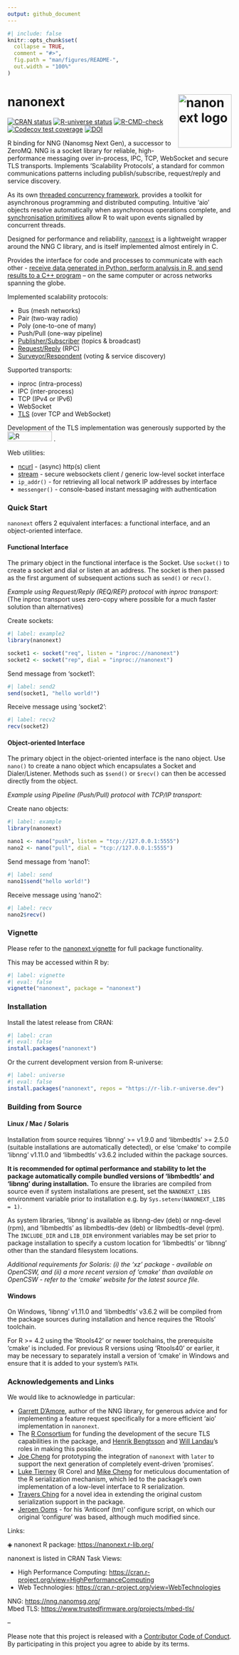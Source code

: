 ```yaml
---
output: github_document
---
```


<!-- README.md is generated from README.Rmd. Please edit that file -->

```r
#| include: false
knitr::opts_chunk$set(
  collapse = TRUE,
  comment = "#>",
  fig.path = "man/figures/README-",
  out.width = "100%"
)
```

# nanonext <a href="https://nanonext.r-lib.org/" alt="nanonext"><img src="man/figures/logo.png" alt="nanonext logo" align="right" width="120" /></a>

<!-- badges: start -->
[![CRAN status](https://www.r-pkg.org/badges/version/nanonext)](https://CRAN.R-project.org/package=nanonext)
[![R-universe status](https://r-lib.r-universe.dev/badges/nanonext?color=3f72af)](https://r-lib.r-universe.dev/nanonext)
[![R-CMD-check](https://github.com/r-lib/nanonext/actions/workflows/R-CMD-check.yaml/badge.svg)](https://github.com/r-lib/nanonext/actions/workflows/R-CMD-check.yaml)
[![Codecov test coverage](https://codecov.io/gh/r-lib/nanonext/graph/badge.svg)](https://app.codecov.io/gh/r-lib/nanonext)
[![DOI](https://zenodo.org/badge/451104675.svg)](https://zenodo.org/badge/latestdoi/451104675)
<!-- badges: end -->

R binding for NNG (Nanomsg Next Gen), a successor to ZeroMQ. NNG is a socket library for reliable, high-performance messaging over in-process, IPC, TCP, WebSocket and secure TLS transports. Implements 'Scalability Protocols', a standard for common communications patterns including publish/subscribe, request/reply and service discovery.

As its own [threaded concurrency framework](https://nanonext.r-lib.org/articles/nanonext.html#async-and-concurrency), provides a toolkit for asynchronous programming and distributed computing. Intuitive 'aio' objects resolve automatically when asynchronous operations complete, and [synchronisation primitives](https://nanonext.r-lib.org/articles/nanonext.html#synchronisation-primitives) allow R to wait upon events signalled by concurrent threads.

Designed for performance and reliability, [`nanonext`](https://doi.org/10.5281/zenodo.7903429) is a lightweight wrapper around the NNG C library, and is itself implemented almost entirely in C.

Provides the interface for code and processes to communicate with each other - [receive data generated in Python, perform analysis in R, and send results to a C++ program](https://nanonext.r-lib.org/articles/nanonext.html#cross-language-exchange) – on the same computer or across networks spanning the globe.

Implemented scalability protocols:

- Bus (mesh networks)
- Pair (two-way radio)
- Poly (one-to-one of many)
- Push/Pull (one-way pipeline)
- [Publisher/Subscriber](https://nanonext.r-lib.org/articles/nanonext.html#publisher-subscriber-model) (topics & broadcast)
- [Request/Reply](https://nanonext.r-lib.org/articles/nanonext.html#rpc-and-distributed-computing) (RPC)
- [Surveyor/Respondent](https://nanonext.r-lib.org/articles/nanonext.html#surveyor-respondent-model) (voting & service discovery)

Supported transports:

- inproc (intra-process)
- IPC (inter-process)
- TCP (IPv4 or IPv6)
- WebSocket
- [TLS](https://nanonext.r-lib.org/articles/nanonext.html#tls-secure-connections) (over TCP and WebSocket)

Development of the TLS implementation was generously supported by the 
<img src="https://r-consortium.org/images/RConsortium_Horizontal_Pantone.webp" alt="R Consortium" width="100" height="22" /> .

Web utilities:

- [ncurl](https://nanonext.r-lib.org/articles/nanonext.html#ncurl-async-http-client) - (async) http(s) client
- [stream](https://nanonext.r-lib.org/articles/nanonext.html#stream-websocket-client) - secure websockets client / generic low-level socket interface
- `ip_addr()` - for retrieving all local network IP addresses by interface
- `messenger()` - console-based instant messaging with authentication

### Quick Start

`nanonext` offers 2 equivalent interfaces: a functional interface, and an object-oriented interface.

#### Functional Interface 

The primary object in the functional interface is the Socket. Use `socket()` to create a socket and dial or listen at an address. The socket is then passed as the first argument of subsequent actions such as `send()` or `recv()`.

*Example using Request/Reply (REQ/REP) protocol with inproc transport:* <br />
(The inproc transport uses zero-copy where possible for a much faster solution than alternatives)

Create sockets:

```r
#| label: example2
library(nanonext)

socket1 <- socket("req", listen = "inproc://nanonext")
socket2 <- socket("rep", dial = "inproc://nanonext")
```

Send message from 'socket1':

```r
#| label: send2
send(socket1, "hello world!")
```

Receive message using 'socket2':

```r
#| label: recv2
recv(socket2)
```

#### Object-oriented Interface

The primary object in the object-oriented interface is the nano object. Use `nano()` to create a nano object which encapsulates a Socket and Dialer/Listener. Methods such as `$send()` or `$recv()` can then be accessed directly from the object.

*Example using Pipeline (Push/Pull) protocol with TCP/IP transport:*

Create nano objects:

```r
#| label: example
library(nanonext)

nano1 <- nano("push", listen = "tcp://127.0.0.1:5555")
nano2 <- nano("pull", dial = "tcp://127.0.0.1:5555")
```

Send message from 'nano1':

```r
#| label: send
nano1$send("hello world!")
```

Receive message using 'nano2':

```r
#| label: recv
nano2$recv()
```

### Vignette

Please refer to the [nanonext vignette](https://nanonext.r-lib.org/articles/nanonext.html) for full package functionality.

This may be accessed within R by:

```r
#| label: vignette
#| eval: false
vignette("nanonext", package = "nanonext")
```

### Installation

Install the latest release from CRAN:

```r
#| label: cran
#| eval: false
install.packages("nanonext")
```

Or the current development version from R-universe:

```r
#| label: universe
#| eval: false
install.packages("nanonext", repos = "https://r-lib.r-universe.dev")
```

### Building from Source

#### Linux / Mac / Solaris

Installation from source requires 'libnng' >= v1.9.0 and 'libmbedtls' >= 2.5.0 (suitable installations are automatically detected), or else 'cmake' to compile 'libnng' v1.11.0 and 'libmbedtls' v3.6.2 included within the package sources.

**It is recommended for optimal performance and stability to let the package automatically compile bundled versions of 'libmbedtls' and 'libnng' during installation.** To ensure the libraries are compiled from source even if system installations are present, set the `NANONEXT_LIBS` environment variable prior to installation e.g. by `Sys.setenv(NANONEXT_LIBS = 1)`.

As system libraries, 'libnng' is available as libnng-dev (deb) or nng-devel (rpm), and 'libmbedtls' as libmbedtls-dev (deb) or libmbedtls-devel (rpm). The `INCLUDE_DIR` and `LIB_DIR` environment variables may be set prior to package installation to specify a custom location for 'libmbedtls' or 'libnng' other than the standard filesystem locations.

*Additional requirements for Solaris: (i) the 'xz' package - available on OpenCSW, and (ii) a more recent version of 'cmake' than available on OpenCSW - refer to the 'cmake' website for the latest source file.*

#### Windows

On Windows, 'libnng' v1.11.0 and 'libmbedtls' v3.6.2 will be compiled from the package sources during installation and hence requires the 'Rtools' toolchain.

For R >= 4.2 using the 'Rtools42' or newer toolchains, the prerequisite 'cmake' is included. For previous R versions using 'Rtools40' or earlier, it may be necessary to separately install a version of 'cmake' in Windows and ensure that it is added to your system's `PATH`.

### Acknowledgements and Links

We would like to acknowledge in particular:

- [Garrett D'Amore](https://github.com/gdamore), author of the NNG library, for generous advice and for implementing a feature request specifically for a more efficient 'aio' implementation in `nanonext`.
- The [R Consortium](https://r-consortium.org/) for funding the development of the secure TLS capabilities in the package, and [Henrik Bengtsson](https://github.com/HenrikBengtsson) and [Will Landau](https://github.com/wlandau/)'s roles in making this possible.
- [Joe Cheng](https://github.com/jcheng5/) for prototyping the integration of `nanonext` with `later` to support the next generation of completely event-driven 'promises'.
- [Luke Tierney](https://github.com/ltierney/) (R Core) and [Mike Cheng](https://github.com/coolbutuseless) for meticulous documentation of the R serialization mechanism, which led to the package's own implementation of a low-level interface to R serialization.
- [Travers Ching](https://github.com/traversc) for a novel idea in extending the original custom serialization support in the package.
- [Jeroen Ooms](https://github.com/jeroen) - for his 'Anticonf (tm)' configure script, on which our original 'configure' was based, although much modified since.

Links:

◈ nanonext R package: <https://nanonext.r-lib.org/>

nanonext is listed in CRAN Task Views:

- High Performance Computing: <https://cran.r-project.org/view=HighPerformanceComputing>
- Web Technologies: <https://cran.r-project.org/view=WebTechnologies>

NNG: <https://nng.nanomsg.org/><br />
Mbed TLS: <https://www.trustedfirmware.org/projects/mbed-tls/>

--

Please note that this project is released with a [Contributor Code of Conduct](https://nanonext.r-lib.org/CODE_OF_CONDUCT.html). By participating in this project you agree to abide by its terms.
